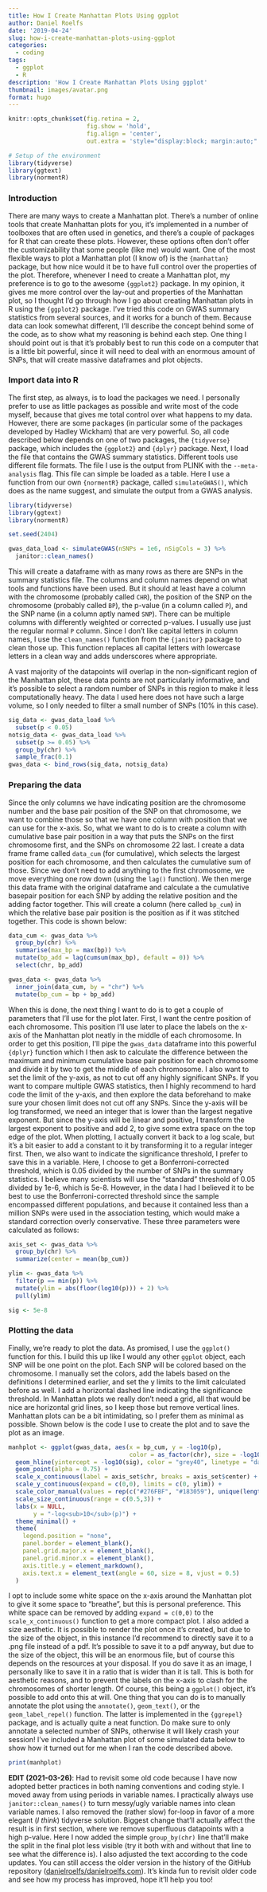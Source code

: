 ```yaml
---
title: How I Create Manhattan Plots Using ggplot
author: Daniel Roelfs
date: '2019-04-24'
slug: how-i-create-manhattan-plots-using-ggplot
categories:
  - coding
tags:
  - ggplot
  - R
description: 'How I Create Manhattan Plots Using ggplot'
thumbnail: images/avatar.png
format: hugo
---
```


```r
knitr::opts_chunk$set(fig.retina = 2,
                      fig.show = 'hold', 
                      fig.align = 'center',
                      out.extra = 'style="display:block; margin:auto;"')
```

```r
# Setup of the environment
library(tidyverse)
library(ggtext)
library(normentR)
```

### Introduction
There are many ways to create a Manhattan plot. There's a number of online tools that create Manhattan plots for you, it's implemented in a number of toolboxes that are often used in genetics, and there's a couple of packages for R that can create these plots. However, these options often don't offer the customizability that some people (like me) would want. One of the most flexible ways to plot a Manhattan plot (I know of) is the `{manhattan}` package, but how nice would it be to have full control over the properties of the plot. Therefore, whenever I need to create a Manhattan plot, my preference is to go to the awesome `{ggplot2}` package. In my opinion, it gives me more control over the lay-out and properties of the Manhattan plot, so I thought I'd go through how I go about creating Manhattan plots in R using the `{ggplot2}` package. I've tried this code on GWAS summary statistics from several sources, and it works for a bunch of them. Because data can look somewhat different, I'll describe the concept behind some of the code, as to show what my reasoning is behind each step. One thing I should point out is that it's probably best to run this code on a computer that is a little bit powerful, since it will need to deal with an enormous amount of SNPs, that will create massive dataframes and plot objects.

### Import data into R
The first step, as always, is to load the packages we need. I personally prefer to use as little packages as possible and write most of the code myself, because that gives me total control over what happens to my data. However, there are some packages (in particular some of the packages developed by Hadley Wickham) that are very powerful. So, all code described below depends on one of two packages, the `{tidyverse}` package, which includes the `{ggplot2}` and `{dplyr}` package. Next, I load the file that contains the GWAS summary statistics. Different tools use different file formats. The file I use is the output from PLINK with the `--meta-analysis` flag. This file can simple be loaded as a table. Here I use a function from our own `{normentR}` package, called `simulateGWAS()`, which does as the name suggest, and simulate the output from a GWAS analysis.

```r
library(tidyverse)
library(ggtext)
library(normentR)
```

```r
set.seed(2404)

gwas_data_load <- simulateGWAS(nSNPs = 1e6, nSigCols = 3) %>% 
  janitor::clean_names()
```

This will create a dataframe with as many rows as there are SNPs in the summary statistics file. The columns and column names depend on what tools and functions have been used. But it should at least have a column with the chromosome (probably called `CHR`), the position of the SNP on the chromosome (probably called `BP`), the p-value (in a column called `P`), and the SNP name (in a column aptly named `SNP`). There can be multiple columns with differently weighted or corrected p-values. I usually use just the regular normal `P` column. Since I don't like capital letters in column names, I use the `clean_names()` function from the `{janitor}` package to clean those up. This function replaces all capital letters with lowercase letters in a clean way and adds underscores where appropriate. 

A vast majority of the datapoints will overlap in the non-significant region of the Manhattan plot, these data points are not particularly informative, and it's possible to select a random number of SNPs in this region to make it less computationally heavy. The data I used here does not have such a large volume, so I only needed to filter a small number of SNPs (10% in this case).

```r
sig_data <- gwas_data_load %>% 
  subset(p < 0.05)
notsig_data <- gwas_data_load %>% 
  subset(p >= 0.05) %>%
  group_by(chr) %>% 
  sample_frac(0.1)
gwas_data <- bind_rows(sig_data, notsig_data)
```

### Preparing the data
Since the only columns we have indicating position are the chromosome number and the base pair position of the SNP on that chromosome, we want to combine those so that we have one column with position that we can use for the x-axis. So, what we want to do is to create a column with cumulative base pair position in a way that puts the SNPs on the first chromosome first, and the SNPs on chromosome 22 last. I create a data frame frame called `data_cum` (for cumulative), which selects the largest position for each chromosome, and then calculates the cumulative sum of those. Since we don't need to add anything to the first chromosome, we move everything one row down (using the `lag()` function). We then merge this data frame with the original dataframe and calculate a the cumulative basepair position for each SNP by adding the relative position and the adding factor together. This will create a column (here called `bp_cum`) in which the relative base pair position is the position as if it was stitched together. This code is shown below:

```r
data_cum <- gwas_data %>% 
  group_by(chr) %>% 
  summarise(max_bp = max(bp)) %>% 
  mutate(bp_add = lag(cumsum(max_bp), default = 0)) %>% 
  select(chr, bp_add)

gwas_data <- gwas_data %>% 
  inner_join(data_cum, by = "chr") %>% 
  mutate(bp_cum = bp + bp_add)
```

When this is done, the next thing I want to do is to get a couple of parameters that I'll use for the plot later. First, I want the centre position of each chromosome. This position I'll use later to place the labels on the x-axis of the Manhattan plot neatly in the middle of each chromosome. In order to get this position, I'll pipe the `gwas_data` dataframe into this powerful `{dplyr}` function which I then ask to calculate the difference between the maximum and minimum cumulative base pair position for each chromosome and divide it by two to get the middle of each chromosome. I also want to set the limit of the y-axis, as not to cut off any highly significant SNPs. If you want to compare multiple GWAS statistics, then I highly recommend to hard code the limit of the y-axis, and then explore the data beforehand to make sure your chosen limit does not cut off any SNPs. Since the y-axis will be log transformed, we need an integer that is lower than the largest negative exponent. But since the y-axis will be linear and positive, I transform the largest exponent to positive and add 2, to give some extra space on the top edge of the plot. When plotting, I actually convert it back to a log scale, but it's a bit easier to add a constant to it by transforming it to a regular integer first. Then, we also want to indicate the significance threshold, I prefer to save this in a variable. Here, I choose to get a Bonferroni-corrected threshold, which is 0.05 divided by the number of SNPs in the summary statistics. I believe many scientists will use the "standard" threshold of 0.05 divided by 1e-6, which is 5e-8. However, in the data I had I believed it to be best to use the Bonferroni-corrected threshold since the sample encompassed different populations, and because it contained less than a million SNPs were used in the association testing, which would make a standard correction overly conservative. These three parameters were calculated as follows:

```r
axis_set <- gwas_data %>% 
  group_by(chr) %>% 
  summarize(center = mean(bp_cum))

ylim <- gwas_data %>% 
  filter(p == min(p)) %>% 
  mutate(ylim = abs(floor(log10(p))) + 2) %>% 
  pull(ylim)

sig <- 5e-8
```

### Plotting the data
Finally, we're ready to plot the data. As promised, I use the `ggplot()` function for this. I build this up like I would any other `ggplot` object, each SNP will be one point on the plot. Each SNP will be colored based on the chromosome. I manually set the colors, add the labels based on the definitions I determined earlier, and set the y limits to the limit calculated before as well. I add a horizontal dashed line indicating the significance threshold. In Manhattan plots we really don't need a grid, all that would be nice are horizontal grid lines, so I keep those but remove vertical lines. Manhattan plots can be a bit intimidating, so I prefer them as minimal as possible. Shown below is the code I use to create the plot and to save the plot as an image.

```r
manhplot <- ggplot(gwas_data, aes(x = bp_cum, y = -log10(p), 
                                  color = as_factor(chr), size = -log10(p))) +
  geom_hline(yintercept = -log10(sig), color = "grey40", linetype = "dashed") + 
  geom_point(alpha = 0.75) +
  scale_x_continuous(label = axis_set$chr, breaks = axis_set$center) +
  scale_y_continuous(expand = c(0,0), limits = c(0, ylim)) +
  scale_color_manual(values = rep(c("#276FBF", "#183059"), unique(length(axis_set$chr)))) +
  scale_size_continuous(range = c(0.5,3)) +
  labs(x = NULL, 
       y = "-log<sub>10</sub>(p)") + 
  theme_minimal() +
  theme( 
    legend.position = "none",
    panel.border = element_blank(),
    panel.grid.major.x = element_blank(),
    panel.grid.minor.x = element_blank(),
    axis.title.y = element_markdown(),
    axis.text.x = element_text(angle = 60, size = 8, vjust = 0.5)
  )
```

I opt to include some white space on the x-axis around the Manhattan plot to give it some space to "breathe", but this is personal preference. This white space can be removed by adding `expand = c(0,0)` to the `scale_x_continuous()` function to get a more compact plot. I also added a size aesthetic. It is possible to render the plot once it's created, but due to the size of the object, in this instance I'd recommend to directly save it to a .png file instead of a pdf. It's possible to save it to a pdf anyway, but due to the size of the object, this will be an enormous file, but of course this depends on the resources at your disposal. If you do save it as an image, I personally like to save it in a ratio that is wider than it is tall. This is both for aesthetic reasons, and to prevent the labels on the x-axis to clash for the chromosomes of shorter length. Of course, this being a `ggplot()` object, it's possible to add onto this at will. One thing that you can do is to manually annotate the plot using the `annotate()`, `geom_text()`, or the `geom_label_repel()` function. The latter is implemented in the `{ggrepel}` package, and is actually quite a neat function. Do make sure to only annotate a selected number of SNPs, otherwise it will likely crash your session! I've included a Manhattan plot of some simulated data below to show how it turned out for me when I ran the code described above.

```r
print(manhplot)
```

**EDIT (2021-03-26)**: Had to revisit some old code because I have now adopted better practices in both naming conventions and coding style. I moved away from using periods in variable names. I practically always use `janitor::clean_names()` to turn messy/ugly variable names into clean variable names. I also removed the (rather slow) for-loop in favor of a more elegant (_I think_) tidyverse solution. Biggest change that'll actually affect the result is in first section, where we remove superfluous datapoints with a high p-value. Here I now added the simple `group_by(chr)` line that'll make the split in the final plot less visible (try it both with and without that line to see what the difference is). I also adjusted the text according to the code updates. You can still access the older version in the history of the GitHub repository ([danielroelfs/danielroelfs.com](https://www.github.com/danielroelfs/danielroelfs.com)). It's kinda fun to revisit older code and see how my process has improved, hope it'll help you too!
